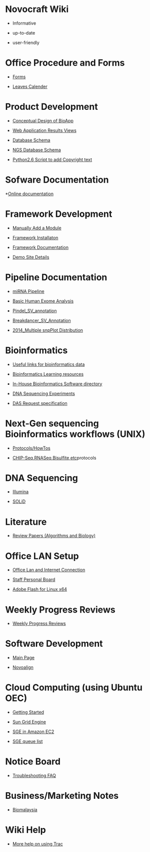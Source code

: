# Novocraft Wiki
* Informative

* up-to-date

* user-friendly

# Office Procedure and Forms

* [Forms](http://dev.novocraft.com/trac/trac_backup/wiki/Forms)

* [Leaves Calender](https://calendar.google.com/calendar/embed?src=novocraft.com_hnaq0ulvmujbegc2jvteim9o4g@group.calendar.google.com&ctz=Asia/Kuala_Lumpur)

# Product Development

* [Conceptual Design of BioApp](k.Rmd)

* [Web Application Results Views](http://dev.novocraft.com/trac/trac_backup/wiki/appscreen)

* [Database Schema](http://dev.novocraft.com/trac/trac_backup/wiki/ddSchema)

* [NGS Database Schema](http://dev.novocraft.com/trac/trac_backup/wiki/ngs_schema)

* [Python2.6 Script to add Copyright text](http://dev.novocraft.com/trac/trac_backup/wiki/CopyrightTextScript)

# Sofware Documentation

*[Online documentation](http://dev.novocraft.com/trac/trac_backup/wiki/appDocmain)

# Framework Development

* [Manually Add a Module](http://dev.novocraft.com/trac/trac_backup/wiki/addModuleManual)

* [Framework Installaton](http://dev.novocraft.com/trac/trac_backup/wiki/frameworkInstallationMainPage)

* [Framework Documentation](http://dev.novocraft.com/trac/trac_backup/wiki/appDocmain)

* [Demo Site Details](http://dev.novocraft.com/trac/trac_backup/wiki/demoSite)

# Pipeline Documentation

* [miRNA Pipeline](http://dev.novocraft.com/trac/trac_backup/wiki/miRNA)

* [Basic Human Exome Analysis](http://dev.novocraft.com/trac/trac_backup/wiki/humanExome)

* [Pindel_SV_annotation](http://dev.novocraft.com/trac/trac_backup/wiki/pindelAnnotation)

* [Breakdancer_SV_Annotation](http://dev.novocraft.com/trac/trac_backup/wiki/breakdancerAnnotation)

* [2014_Multiple snpPlot Distribution](http://dev.novocraft.com/trac/trac_backup/wiki/snpPlotDistribution)

# Bioinformatics

* [Useful links for bioinformatics data](http://dev.novocraft.com/trac/trac_backup/wiki/biolinks)

* [Bioinformatics Learning resources](http://dev.novocraft.com/trac/trac_backup/wiki/edu1)

* [In-House Bioinformatics Software directory](http://dev.novocraft.com/trac/trac_backup/wiki/softwareDirectory)

* [DNA Sequencing Experiments](http://dev.novocraft.com/trac/trac_backup/wiki/Experiments)

* [DAS Request specification](http://dev.novocraft.com/trac/trac_backup/wiki/DAS)

# Next-Gen sequencing Bioinformatics workflows (UNIX)

* [Protocols/HowTos](http://dev.novocraft.com/trac/trac_backup/wiki/nextgenworkflow)

* [CHIP-Seq,RNASeq,Bisulfite,etc](http://dev.novocraft.com/trac/trac_backup/wiki/nextgenapps)protocols

# DNA Sequencing

* [Illumina](http://dev.novocraft.com/trac/trac_backup/wiki/Illumina)

* [SOLiD](http://dev.novocraft.com/trac/trac_backup/wiki/ABI)

# Literature

* [Review Papers (Algorithms and Biology)](dev.novocraft.com/trac/trac_backup/wiki/reviewPapers)

# Office LAN Setup

* [Office Lan and Internet Connection](http://dev.novocraft.com/trac/trac_backup/wiki/OfficeLan)

* [Staff Personal Board](http://dev.novocraft.com/trac/trac_backup/wiki/staffpersonalboard)

* [Adobe Flash for Linux x64](http://dev.novocraft.com/trac/trac_backup/wiki/adobeflash)

# Weekly Progress Reviews

* [Weekly Progress Reviews](http://dev.novocraft.com/trac/trac_backup/wiki/progress)

# Software Development

* [Main Page](http://dev.novocraft.com/trac/trac_backup/wiki/maindevpage)

* [Novoalign](http://dev.novocraft.com/trac/trac_backup/wiki/Novoalign)

# Cloud Computing (using Ubuntu OEC)

* [Getting Started](https://github.com/eucalyptus/eucalyptus/wiki)

* [Sun Grid Engine](http://dev.novocraft.com/trac/trac_backup/wiki/sge)

* [SGE in Amazon EC2](http://dev.novocraft.com/trac/trac_backup/wiki/EC2_SGE)

* [SGE queue list](http://dev.novocraft.com/trac/trac_backup/wiki/sge_queue)

# Notice Board

* [Troubleshooting FAQ](http://dev.novocraft.com/trac/trac_backup/wiki/troubleshootingfaq)

# Business/Marketing Notes

* [Biomalaysia](http://dev.novocraft.com/trac/trac_backup/wiki/troubleshootingfaq)

# Wiki Help

* [More help on using Trac](http://dev.novocraft.com/trac/trac_backup/wiki/TracHelpGuide)






